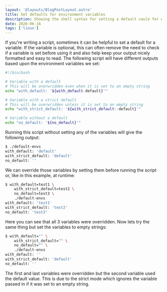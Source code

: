 ```yaml
---
layout: '@layouts/BlogPostLayout.astro'
title: Set defaults for environment variables
description: Showing the shell syntax for setting a default vaule for environment variables
date: 2020-06-16
tags: ['linux']
---
```


If you're writing a script, sometimes it can be helpful to set a default for a variable. If the variable is optional, this can often remove the need to check if a variable is set before using it and also help keep your output nicely formatted and easy to read. The following script will have different outputs based upon the environment variables we set:

```sh
#!/bin/bash

# Variable with a default
# This will be overwridden even when it is set to an empty string
echo "with_default: '${with_default-default}'"

# Variable with a strict default
# This will be overwridden unless it is set to an empty string
echo "with_strict_default: '${with_strict_default:-default}'"

# Variable without a default
echo "no_default: '${no_default}'"
```

Running this script without setting any of the variables will give the following output:

```sh
$ ./default-envs
with_default: 'default'
with_strict_default: 'default'
no_default: ''
```

We can override those variables by setting them before running the script or, like in this example, at runtime:

```sh
$ with_default=test1 \
	with_strict_default=test2 \
	no_default=test3 \
	./default-envs
with_default: 'test1'
with_strict_default: 'test2'
no_default: 'test3'
```

Here you can see that all 3 variables were overridden. Now lets try the same thing but set the variables to empty strings:

```sh
$ with_default="" \
	with_strict_default="" \
	no_default="" \
	./default-envs
with_default: ''
with_strict_default: 'default'
no_default: ''
```

The first and last variables were overridden but the second variable used the default value. This is due to the strict mode which ignores the variable passed in if it was set to an empty string.

